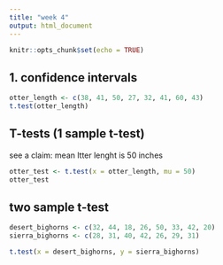 ```yaml
---
title: "week 4"
output: html_document
---
```


```r
knitr::opts_chunk$set(echo = TRUE)
```

## 1. confidence intervals

```r
otter_length <- c(38, 41, 50, 27, 32, 41, 60, 43)
t.test(otter_length)

```


## T-tests (1 sample t-test)

see a claim: mean ltter lenght is 50 inches

```r
otter_test <- t.test(x = otter_length, mu = 50)
otter_test

```

## two sample t-test

```r
desert_bighorns <- c(32, 44, 18, 26, 50, 33, 42, 20)
sierra_bighorns <- c(28, 31, 40, 42, 26, 29, 31)

t.test(x = desert_bighorns, y = sierra_bighorns)
```






